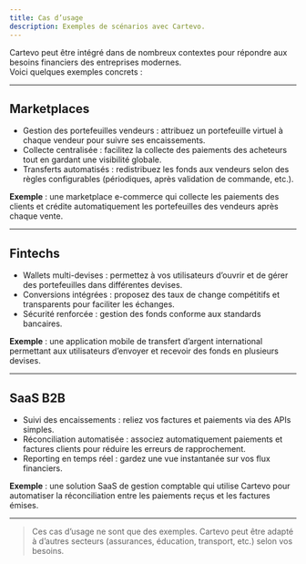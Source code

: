 ```yaml
---
title: Cas d’usage
description: Exemples de scénarios avec Cartevo.
---
```



Cartevo peut être intégré dans de nombreux contextes pour répondre aux besoins financiers des entreprises modernes.  
Voici quelques exemples concrets :  

---

## Marketplaces

- Gestion des portefeuilles vendeurs : attribuez un portefeuille virtuel à chaque vendeur pour suivre ses encaissements.  
- Collecte centralisée : facilitez la collecte des paiements des acheteurs tout en gardant une visibilité globale.  
- Transferts automatisés : redistribuez les fonds aux vendeurs selon des règles configurables (périodiques, après validation de commande, etc.).  

**Exemple** : une marketplace e-commerce qui collecte les paiements des clients et crédite automatiquement les portefeuilles des vendeurs après chaque vente.  

---

## Fintechs

- Wallets multi-devises : permettez à vos utilisateurs d’ouvrir et de gérer des portefeuilles dans différentes devises.  
- Conversions intégrées : proposez des taux de change compétitifs et transparents pour faciliter les échanges.  
- Sécurité renforcée : gestion des fonds conforme aux standards bancaires.  

**Exemple** : une application mobile de transfert d’argent international permettant aux utilisateurs d’envoyer et recevoir des fonds en plusieurs devises.  

---

## SaaS B2B

- Suivi des encaissements : reliez vos factures et paiements via des APIs simples.  
- Réconciliation automatisée : associez automatiquement paiements et factures clients pour réduire les erreurs de rapprochement.  
- Reporting en temps réel : gardez une vue instantanée sur vos flux financiers.  

**Exemple** : une solution SaaS de gestion comptable qui utilise Cartevo pour automatiser la réconciliation entre les paiements reçus et les factures émises.  

---

> Ces cas d’usage ne sont que des exemples. Cartevo peut être adapté à d’autres secteurs (assurances, éducation, transport, etc.) selon vos besoins.